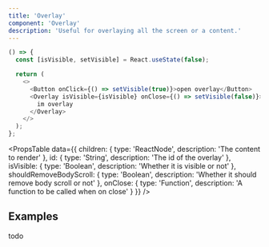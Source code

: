 ```yaml
---
title: 'Overlay'
component: 'Overlay'
description: 'Useful for overlaying all the screen or a content.'
---
```


```js live removeFragment
() => {
  const [isVisible, setVisible] = React.useState(false);

  return (
    <>
      <Button onClick={() => setVisible(true)}>open overlay</Button>
      <Overlay isVisible={isVisible} onClose={() => setVisible(false)}>
        im overlay
      </Overlay>
    </>
  );
};
```

<PropsTable
  data={{
    children: {
      type: 'ReactNode',
      description: 'The content to render'
    },
    id: {
      type: 'String',
      description: 'The id of the overlay'
    },
    isVisible: {
      type: 'Boolean',
      description: 'Whether it is visible or not'
    },
    shouldRemoveBodyScroll: {
      type: 'Boolean',
      description: 'Whether it should remove body scroll or not'
    },
    onClose: {
      type: 'Function',
      description: 'A function to be called when on close'
    }
  }}
/>

## Examples

todo
